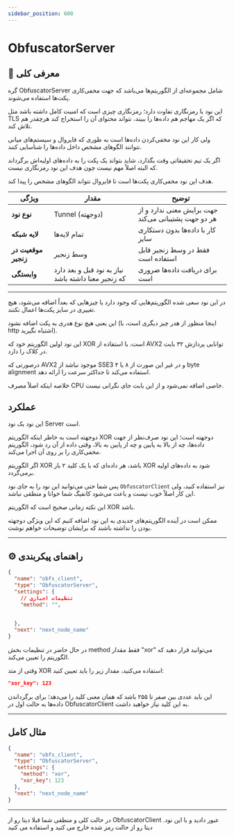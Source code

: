 ```yaml
---
sidebar_position: 600
---
```


# ObfuscatorServer

## 📖 معرفی کلی

گره ObfuscatorServer شامل مجموعه‌ای از الگوریتم‌ها می‌باشد که جهت مخفی‌کاری پکت‌ها استفاده می‌شوند.

این نود با رمزنگاری تفاوت دارد؛ رمزنگاری چیزی است که امنیت کامل داشته باشد مثل TLS که اگر یک مهاجم هم داده‌ها را ببیند، نتواند محتوای آن را استخراج کند هرچقدر هم تلاش کند.

ولی کار این نود مخفی‌کردن داده‌ها است به طوری که فایروال و سیستم‌های میانی نتوانند الگوهای مشخص داخل داده‌ها را شناسایی کنند.

اگر یک تیم تحقیقاتی وقت بگذارد، شاید بتواند یک پکت را به داده‌های اولیه‌اش برگرداند که البته اصلاً مهم نیست چون هدف این نود رمزنگاری نیست.

هدف این نود مخفی‌کاری پکت‌ها است تا فایروال نتواند الگوهای مشخص را پیدا کند. 



| ویژگی              | مقدار                        | توضیح                                              |
|--------------------|------------------------------|----------------------------------------------------|
| **نوع نود**        | Tunnel (دوجهته)            | جهت برایش معنی ندارد و از هر دو جهت پشتیبانی می‌کند          |
| **لایه شبکه**      | تمام لایه‌ها    | کار با داده‌ها بدون دستکاری سایز                   |
| **موقعیت در زنجیر**| وسط زنجیر                 | فقط در وسط زنجیر قابل استفاده است               |
| **وابستگی**        | نیاز به نود قبل و بعد دارد که زنجیر معنا داشته باشد   | برای دریافت داده‌ها ضروری است                      |

---

در این نود سعی شده الگوریتم‌هایی که وجود دارد یا چیزهایی که بعداً اضافه می‌شود، هیچ تغییری در سایز پکت‌ها اعمال نکنند.

این یعنی هیچ نوع هدری به پکت اضافه نشود (اینجا منظور از هدر چیز دیگری است، با http اشتباه نگیرید).

این نود اولین الگوریتم خود که XOR است، با استفاده از AVX2 توانایی پردازش ۳۲ بایت در کلاک را دارد.

درصورتی که AVX2 موجود نباشد از SSE3 و در غیر این صورت از ۸ یا ۴ byte alignment استفاده می‌کند تا حداکثر سرعت را ارائه دهد.

خلاصه اینکه اصلاً مصرف CPU خاصی اضافه نمی‌شود و از این بابت جای نگرانی نیست.

## عملکرد

این نود یک نود Server است.

دوجهته است به خاطر اینکه الگوریتم XOR دوجهته است؛ این نود صرف‌نظر از جهت داده‌ها، چه از بالا به پایین و چه از پایین به بالا، وقتی داده از آن رد شود، الگوریتم مخفی‌کاری را بر روی آن اجرا می‌کند.

اگر الگوریتم XOR باشد، هر داده‌ای که با یک کلید ۲ بار XOR شود به داده‌های اولیه برمی‌گردد.

پس شما حتی می‌توانید این نود را به جای نود `ObfuscatorClient` نیز استفاده کنید، ولی این کار اصلاً خوب نیست و باعث می‌شود کانفیگ شما خوانا و منطقی نباشد.

این نکته زمانی صحیح است که الگوریتم XOR باشد.

ممکن است در آینده الگوریتم‌های جدیدی به این نود اضافه کنیم که این ویژگی دوجهته بودن را نداشته باشند که برایشان توضیحات خواهم نوشت.


---

## ⚙️ راهنمای پیکربندی

```json
{
  "name": "obfs_client",
  "type": "ObfuscatorServer",
  "settings": {
    // تنظیمات اجباری
    "method": "",
    

  },
  "next": "next_node_name"
}
```

در حال حاضر در تنظیمات بخش method فقط مقدار "xor" می‌توانید قرار دهید که الگوریتم را تعیین می‌کند.

وقتی از متد XOR استفاده می‌کنید، مقدار زیر را باید تعیین کنید:

```json
"xor_key": 123
```

این باید عددی بین صفر تا ۲۵۵ باشد که همان معنی کلید را می‌دهد؛ برای برگرداندن داده‌ها به حالت اول در ObfuscatorClient به این کلید نیاز خواهید داشت.

---

## مثال کامل 

```json
{
  "name": "obfs_client",
  "type": "ObfuscatorServer",
  "settings": {
    "method": "xor",
    "xor_key": 123
  },
  "next": "next_node_name"
}
```

---

در حالت کلی و منطقی شما قبلا دیتا رو از ObfuscatorClient .عبور دادید و با این نود دیتا رو از حالت رمز شده خارج می کنید و استفاده می کنید 


